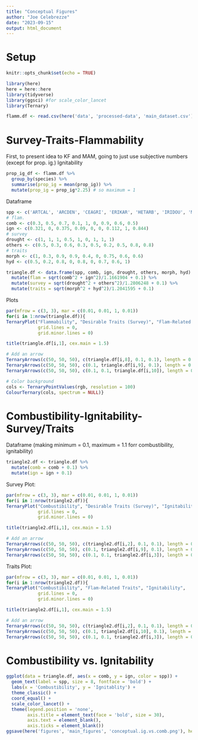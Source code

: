 ```yaml
---
title: "Conceptual Figures"
author: "Joe Celebrezze"
date: "2023-09-15"
output: html_document
---
```

# Setup
```r
knitr::opts_chunk$set(echo = TRUE)

library(here)
here = here::here
library(tidyverse)
library(ggsci) #for scale_color_lancet
library(Ternary)

flamm.df <- read.csv(here('data', 'processed-data', 'main_dataset.csv'))
```

# Survey-Traits-Flammability
First, to present idea to KF and MAM, going to just use subjective numbers (except for prop. ig.)
Ignitability
```r
prop_ig_df <- flamm.df %>%
  group_by(species) %>%
  summarise(prop_ig = mean(prop_ig)) %>% 
  mutate(prop_ig = prop_ig*2.25) # so maximum = 1
```

Dataframe
```r
spp <- c('ARTCAL', 'ARCDEN', 'CEAGRI', 'ERIKAR', 'HETARB', 'IRIDOU', 'MALLAU', 'SALAPI', 'SALLEU')
# flam.
comb <- c(0.3, 0.5, 0.7, 0.1, 1, 0, 0.9, 0.6, 0.5)
ign <- c(0.321, 0, 0.375, 0.09, 0, 0, 0.112, 1, 0.844)
# survey
drought <- c(1, 1, 1, 0.5, 1, 0, 1, 1, 1)
others <- c(0.5, 0.3, 0.6, 0.3, 0.5, 0.2, 0.5, 0.8, 0.8)
# traits
morph <- c(1, 0.3, 0.9, 0.9, 0.4, 0, 0.75, 0.6, 0.6)
hyd <- c(0.5, 0.2, 0.8, 0, 0.8, 0, 0.7, 0.6, 1)

triangle.df <- data.frame(spp, comb, ign, drought, others, morph, hyd) %>% 
  mutate(flam = sqrt(comb^2 + ign^2)/1.1661904 + 0.1) %>% 
  mutate(survey = sqrt(drought^2 + others^2)/1.2806248 + 0.1) %>% 
  mutate(traits = sqrt(morph^2 + hyd^2)/1.2041595 + 0.1)
```

Plots
```r
par(mfrow = c(3, 3), mar = c(0.01, 0.01, 1, 0.01))
for(i in 1:nrow(triangle.df)){
TernaryPlot("Flammability", "Desirable Traits (Survey)", "Flam-Related Traits",
            grid.lines = 0,
            grid.minor.lines = 0)

title(triangle.df[i,1], cex.main = 1.5)

# Add an arrow
TernaryArrows(c(50, 50, 50), c(triangle.df[i,8], 0.1, 0.1), length = 0.05, col = "black")
TernaryArrows(c(50, 50, 50), c(0.1, triangle.df[i,9], 0.1), length = 0.05, col = "black")
TernaryArrows(c(50, 50, 50), c(0.1, 0.1, triangle.df[i,10]), length = 0.05, col = "black")

# Color background
cols <- TernaryPointValues(rgb, resolution = 100)
ColourTernary(cols, spectrum = NULL)}
```

# Combustibility-Ignitability-Survey/Traits
Dataframe (making minimum = 0.1, maximum = 1.1 forr combustibility, ignitability)
```r
triangle2.df <- triangle.df %>% 
  mutate(comb = comb + 0.1) %>% 
  mutate(ign = ign + 0.1)
```

Survey Plot:
```r
par(mfrow = c(3, 3), mar = c(0.01, 0.01, 1, 0.01))
for(i in 1:nrow(triangle2.df)){
TernaryPlot("Combustibility", "Desirable Traits (Survey)", "Ignitability",
            grid.lines = 0,
            grid.minor.lines = 0)

title(triangle2.df[i,1], cex.main = 1.5)

# Add an arrow
TernaryArrows(c(50, 50, 50), c(triangle2.df[i,2], 0.1, 0.1), length = 0.05, col = "black")
TernaryArrows(c(50, 50, 50), c(0.1, triangle2.df[i,9], 0.1), length = 0.05, col = "black")
TernaryArrows(c(50, 50, 50), c(0.1, 0.1, triangle2.df[i,3]), length = 0.05, col = "black")}
```

Traits Plot:
```r
par(mfrow = c(3, 3), mar = c(0.01, 0.01, 1, 0.01))
for(i in 1:nrow(triangle2.df)){
TernaryPlot("Combustibility", "Flam-Related Traits", "Ignitability",
            grid.lines = 0,
            grid.minor.lines = 0)

title(triangle2.df[i,1], cex.main = 1.5)

# Add an arrow
TernaryArrows(c(50, 50, 50), c(triangle2.df[i,2], 0.1, 0.1), length = 0.05, col = "black")
TernaryArrows(c(50, 50, 50), c(0.1, triangle2.df[i,10], 0.1), length = 0.05, col = "black")
TernaryArrows(c(50, 50, 50), c(0.1, 0.1, triangle2.df[i,3]), length = 0.05, col = "black")}
```

# Combustibility vs. Ignitability
```r
ggplot(data = triangle.df, aes(x = comb, y = ign, color = spp)) +
  geom_text(label = spp, size = 8, fontface = 'bold') +
  labs(x = 'Combustibility', y = 'Ignitablity') +
  theme_classic() +
  coord_equal() +
  scale_color_lancet() +
  theme(legend.position = 'none',
        axis.title = element_text(face = 'bold', size = 30),
        axis.text = element_blank(),
        axis.ticks = element_blank())
ggsave(here('figures', 'main_figures', 'conceptual.ig.vs.comb.png'), height = 16, width = 16)
```

